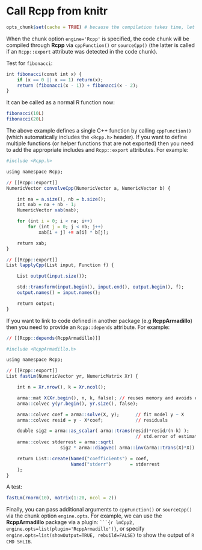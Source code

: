# Call Rcpp from knitr

```r
opts_chunk$set(cache = TRUE) # because the compilation takes time, let's cache it
```

When the chunk option `engine='Rcpp'` is specified, the code chunk will be compiled through **Rcpp** via `cppFunction()` or `sourceCpp()` (the latter is called if an `Rcpp::export` attribute was detected in the code chunk).

Test for `fibonacci`:

```r
int fibonacci(const int x) {
    if (x == 0 || x == 1) return(x);
    return (fibonacci(x - 1)) + fibonacci(x - 2);
}
```

It can be called as a normal R function now:

```r
fibonacci(10L)
fibonacci(20L)
```

The above example defines a single C++ function by calling `cppFunction()`(which automatically includes the `<Rcpp.h>` header). If you want to define multiple functions (or helper functions that are not exported) then you need to add the appropriate includes and `Rcpp::export` attributes. For example:

```r
#include <Rcpp.h>

using namespace Rcpp;

// [[Rcpp::export]]
NumericVector convolveCpp(NumericVector a, NumericVector b) {

    int na = a.size(), nb = b.size();
    int nab = na + nb - 1;
    NumericVector xab(nab);

    for (int i = 0; i < na; i++)
        for (int j = 0; j < nb; j++)
            xab[i + j] += a[i] * b[j];

    return xab;
}

// [[Rcpp::export]]
List lapplyCpp(List input, Function f) {

    List output(input.size());

    std::transform(input.begin(), input.end(), output.begin(), f);
    output.names() = input.names();

    return output;
}
```

If you want to link to code defined in another package (e.g **RcppArmadillo**) then you need to provide an `Rcpp::depends` attribute. For example:

```r
// [[Rcpp::depends(RcppArmadillo)]]

#include <RcppArmadillo.h>

using namespace Rcpp;

// [[Rcpp::export]]
List fastLm(NumericVector yr, NumericMatrix Xr) {

    int n = Xr.nrow(), k = Xr.ncol();

    arma::mat X(Xr.begin(), n, k, false); // reuses memory and avoids extra copy
    arma::colvec y(yr.begin(), yr.size(), false);

    arma::colvec coef = arma::solve(X, y);      // fit model y ~ X
    arma::colvec resid = y - X*coef;            // residuals

    double sig2 = arma::as_scalar( arma::trans(resid)*resid/(n-k) );
                                                // std.error of estimate
    arma::colvec stderrest = arma::sqrt(
                    sig2 * arma::diagvec( arma::inv(arma::trans(X)*X)) );

    return List::create(Named("coefficients") = coef,
                        Named("stderr")       = stderrest
    );
}
```

A test:

```r
fastLm(rnorm(10), matrix(1:20, ncol = 2))
```

Finally, you can pass additional arguments to `cppFunction()` or `sourceCpp()` via the chunk option `engine.opts`. For example, we can use the **RcppArmadillo** package via a plugin: ```` ```{r lmCpp2, engine.opts=list(plugin='RcppArmadillo')} ````, or specify `engine.opts=list(showOutput=TRUE, rebuild=FALSE)` to show the output of `R CMD SHLIB`.
